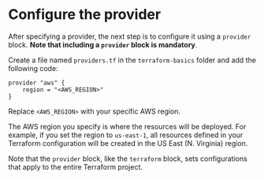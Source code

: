 
<CourseContentLayout>

# Configure the provider

After specifying a provider, the next step is to configure it using a `provider` block. **Note that including a `provider` block is mandatory**.

Create a file named `providers.tf` in the `terraform-basics` folder and add the following code:

```hcl
provider "aws" {
    region = "<AWS_REGION>"
}
```
Replace `<AWS_REGION>` with your specific AWS region. 

The AWS region you specify is where the resources will be deployed. For example, if you set the region to `us-east-1`, all resources defined in your Terraform configuration will be created in the US East (N. Virginia) region.

Note that the `provider` block, like the `terraform` block, sets configurations that apply to the entire Terraform project.

</CourseContentLayout>
